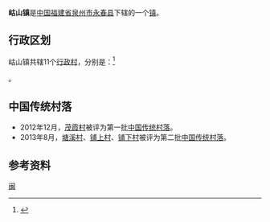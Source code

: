 {{Otheruses|岵山|subject=[[福建省|福建省]][[永春县|永春县]]的一个镇|other=[[河南省|河南省]][[淅川县|淅川县]]的一座山}}
{{中国乡级行政区
| 行政区全称 = 岵山镇
| 景观照片文件名 = 永春福興堂.jpg
| 景观照片描述 = 岵山镇塘溪村的福興堂
| 汉语拼音 =
| 通用拼音 =
| 注音符號 =
| 其它标音类型1 =
| 其它标音1 =
| 其它标音类型2 =
| 其它标音2 =
| 其它语言类型1 =
| 其它语言地名1 =
| 其它语言类型2 =
| 其它语言地名2 =
| 上级行政区 = [[福建省|福建省]][[泉州市|泉州市]][[永春县|永春县]]
| 行政区类别 = [[镇|镇]]
| 总面积 =
| 户籍人口 =
| 户籍人口年份 =
| 常住人口 =
| 常住人口年份 =
| 人口密度 =
| 行政区划 =
| 官方网站 =
| 政府驻地 =
| 邮政编码 =
| 电话区号 = 595
| 毗邻行政区 =
| 位置图文件名 =
| 位置图描述 =
|35/05/25/108/000}}
'''岵山镇'''是[[中华人民共和国|中国]][[福建省|福建省]][[泉州市|泉州市]][[永春县|永春县]]下辖的一个[[镇|镇]]。

== 行政区划 ==
岵山镇共辖11个[[行政村|行政村]]，分别是：<ref>{{PRC admin/ref sgc|35/05/25/108/000}}</ref>

{{PRC admin/children|35/05/25/108/000}}。

==中国传统村落==
* 2012年12月，[[茂霞村|茂霞村]]被评为第一批[[中国传统村落|中国传统村落]]。
* 2013年8月，[[塘溪村|塘溪村]]、[[铺上村|铺上村]]、[[铺下村|铺下村]]被评为第二批[[中国传统村落|中国传统村落]]。

==参考资料==
{{reflist}}

{{中国历史文化名镇}}
[[Category:中国历史文化名镇|闽]]

{{PRC admin/navcat|35/05/25/108/000}}